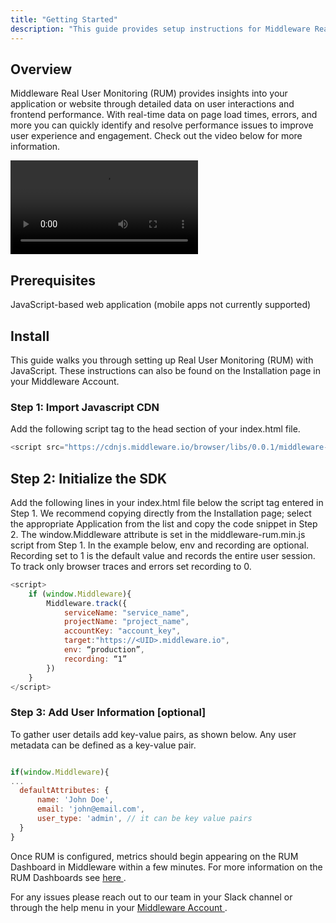 ```yaml
---
title: "Getting Started"
description: "This guide provides setup instructions for Middleware Real User Monitoring."
---
```


## Overview
Middleware Real User Monitoring (RUM) provides insights into your application or website through detailed data on user interactions and frontend performance. With real-time data on page load times, errors, and more you can quickly identify and resolve performance issues to improve user experience and engagement. Check out the video below for more information.

<video
   className="w-full aspect-video"
  src="https://www.loom.com/share/ed0f136a6dd7436ba951356c936e0ca3">
</video>

## Prerequisites
JavaScript-based web application (mobile apps not currently supported)

## Install
This guide walks you through setting up Real User Monitoring (RUM) with JavaScript. These instructions can also be found on the Installation page in your Middleware Account.

### Step 1: Import Javascript CDN
Add the following script tag to the head section of your index.html file.
```javascript
<script src="https://cdnjs.middleware.io/browser/libs/0.0.1/middleware-rum.min.js" type="text/javascript"></script>
```
## Step 2: Initialize the SDK
Add the following lines in your index.html file below the script tag entered in Step 1. We recommend copying directly from the Installation page; select the appropriate Application from the list and copy the code snippet in Step 2. The window.Middleware attribute is set in the middleware-rum.min.js script from Step 1. In the example below, env and recording are optional. Recording set to 1 is the default value and records the entire user session. To track only browser traces and errors set recording to 0.

```javascript
<script>
    if (window.Middleware){
        Middleware.track({
            serviceName: "service_name",
            projectName: "project_name",
            accountKey: "account_key",
            target:"https://<UID>.middleware.io",
            env: “production”,
            recording: “1”
        })
    }
</script>
```

### Step 3: Add User Information [optional]
To gather user details add key-value pairs, as shown below. Any user metadata can be defined as a key-value pair.


```javascript

if(window.Middleware){
...
  defaultAttributes: { 
      name: 'John Doe', 
      email: 'john@email.com', 
      user_type: 'admin', // it can be key value pairs
  }
}
```

Once RUM is configured, metrics should begin appearing on the RUM Dashboard in Middleware within a few minutes. For more information on the RUM Dashboards see <a href="https://docs.middleware.io/docs/rum/rum-middleware"> here </a>. 

For any issues please reach out to our team in your Slack channel or through the help menu in your <a href="https://app.middleware.io/auth/register"> Middleware Account </a>.
